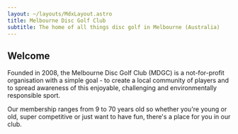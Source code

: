 ```yaml
---
layout: ~/layouts/MdxLayout.astro
title: Melbourne Disc Golf Club
subtitle: The home of all things disc golf in Melbourne (Australia)
---
```



<Prose>

## Welcome

Founded in 2008, the Melbourne Disc Golf Club (MDGC) is a not-for-profit organisation with a simple goal - to create a local community of players and to spread awareness of this enjoyable, challenging and environmentally responsible sport.

Our membership ranges from 9 to 70 years old so whether you're young or old, super competitive or just want to have fun, there's a place for you in our club.

</Prose>

<div class="grid grid-cols-1 md:grid-cols-2 gap-8 my-8">
	<LinkPanel
		href="/disc-golf"
		title="Disc Golf"
		description="Playing the game"
		icon="heroicons:play-circle"
	/>
	<LinkPanel
		href="/club"
		title="Club"
		description="Becoming a member"
		icon="heroicons:users"
	/>
	<LinkPanel
		href="/courses"
		title="Courses"
		description="Where to play in Melbourne"
		icon="heroicons:map-pin"
	/>
	<LinkPanel
		href="/events"
		title="Events"
		description="Social days and tournaments"
		icon="heroicons:calendar"
	/>
</div>
